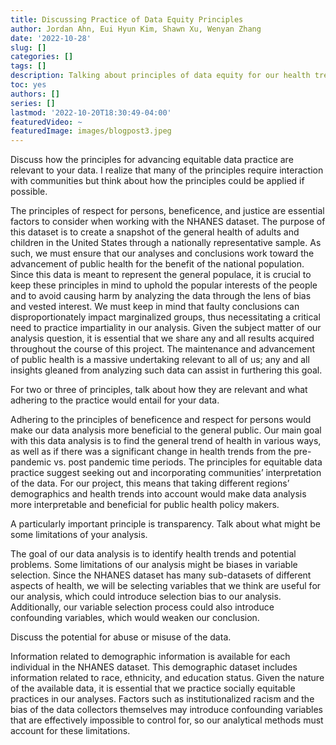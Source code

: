```yaml
---
title: Discussing Practice of Data Equity Principles
author: Jordan Ahn, Eui Hyun Kim, Shawn Xu, Wenyan Zhang
date: '2022-10-28'
slug: []
categories: []
tags: []
description: Talking about principles of data equity for our health trends project.
toc: yes
authors: []
series: []
lastmod: '2022-10-20T18:30:49-04:00'
featuredVideo: ~
featuredImage: images/blogpost3.jpeg
---
```



Discuss how the principles for advancing equitable data practice are relevant to your data. I realize that many of the principles require interaction with communities but think about how the principles could be applied if possible.

  The principles of respect for persons, beneficence, and justice are essential factors to consider when working with the NHANES dataset. The purpose of this dataset is to create a snapshot of the general health of adults and children in the United States through a nationally representative sample. As such, we must ensure that our analyses and conclusions work toward the advancement of public health for the benefit of the national population. Since this data is meant to represent the general populace, it is crucial to keep these principles in mind to uphold the popular interests of the people and to avoid causing harm by analyzing the data through the lens of bias and vested interest. We must keep in mind that faulty conclusions can disproportionately impact marginalized groups, thus necessitating a critical need to practice impartiality in our analysis. Given the subject matter of our analysis question, it is essential that we share any and all results acquired throughout the course of this project. The maintenance and advancement of public health is a massive undertaking relevant to all of us; any and all insights gleaned from analyzing such data can assist in furthering this goal.


For two or three of principles, talk about how they are relevant and what adhering to the practice would entail for your data.

  Adhering to the principles of beneficence and respect for persons would make our data analysis more beneficial to the general public. Our main goal with this data analysis is to find the general trend of health in various ways, as well as if there was a significant change in health trends from the pre-pandemic vs. post pandemic time periods. The principles for equitable data practice suggest seeking out and incorporating communities’ interpretation of the data. For our project, this means that taking different regions’ demographics and health trends into account would make data analysis more interpretable and beneficial for public health policy makers. 


A particularly important principle is transparency. Talk about what might be some limitations of your analysis.

  The goal of our data analysis is to identify health trends and potential problems. Some limitations of our analysis might be biases in variable selection. Since the NHANES dataset has many sub-datasets of different aspects of health, we will be selecting variables that we think are useful for our analysis, which could introduce selection bias to our analysis. Additionally, our variable selection process could also introduce confounding variables, which would weaken our conclusion. 


Discuss the potential for abuse or misuse of the data.

  Information related to demographic information is available for each individual in the NHANES dataset. This demographic dataset includes information related to race, ethnicity, and education status. Given the nature of the available data, it is essential that we practice socially equitable practices in our analyses. Factors such as institutionalized racism and the bias of the data collectors themselves may introduce confounding variables that are effectively impossible to control for, so our analytical methods must account for these limitations. 
